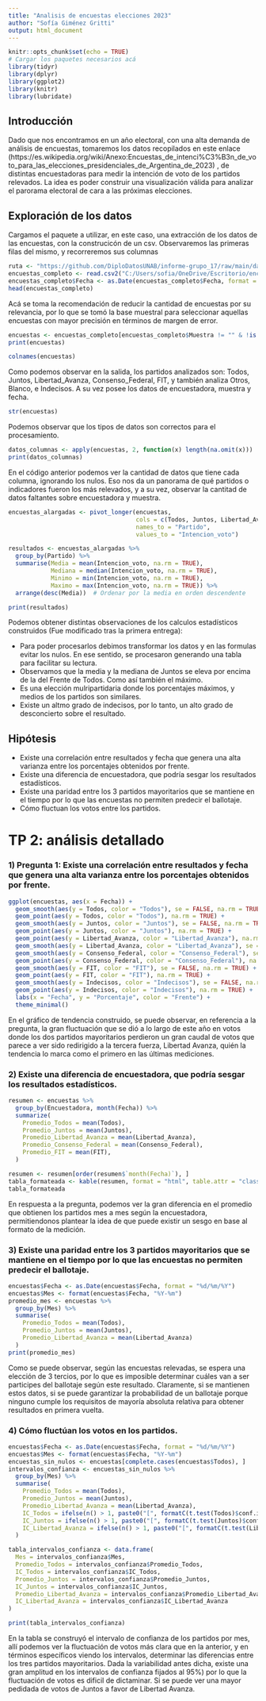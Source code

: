 ---
title: "Analisis de encuestas elecciones 2023"
author: "Sofía Giménez Gritti"
output: html_document
---


```{r setup, include=FALSE}
knitr::opts_chunk$set(echo = TRUE)
# Cargar los paquetes necesarios acá
library(tidyr)
library(dplyr)
library(ggplot2)
library(knitr)
library(lubridate)
```



## Introducción
Dado que nos encontramos en un año electoral, con una alta demanda de análisis de encuestas, tomaremos los datos recopilados en este enlace (https://es.wikipedia.org/wiki/Anexo:Encuestas_de_intenci%C3%B3n_de_voto_para_las_elecciones_presidenciales_de_Argentina_de_2023) , de distintas encuestadoras para medir la intención de voto de los partidos relevados.
La idea es poder construir una visualización válida para analizar el parorama electoral de cara a las próximas elecciones.


## Exploración de los datos
Cargamos el paquete a utilizar, en este caso, una extracción de los datos de las encuestas, con la construcicón de un csv. Observaremos las primeras filas del mismo, y recorreremos sus columnas
```{r}
ruta <- "https://github.com/DiploDatosUNAB/informe-grupo_17/raw/main/datos/encuestas_datos.csv"
encuestas_completo <- read.csv2("C:/Users/sofia/OneDrive/Escritorio/encuestas_datos.csv")
encuestas_completo$Fecha <- as.Date(encuestas_completo$Fecha, format = "%d/%m/%Y")
head(encuestas_completo)
```

Acá se toma la recomendación de reducir la cantidad de encuestas por su relevancia, por lo que se tomó la base muestral para seleccionar aquellas encuestas con mayor precisión en términos de margen de error.
```{r}
encuestas <- encuestas_completo[encuestas_completo$Muestra != "" & !is.na(as.numeric(gsub(",", ".", encuestas_completo$Muestra))) & as.numeric(gsub(",", ".", encuestas_completo$Muestra)) >= 2000, ]
print(encuestas)
```

```{r}
colnames(encuestas)
```
Como podemos observar en la salida, los partidos analizados son: Todos, Juntos, Libertad_Avanza, Consenso_Federal, FIT, y también analiza Otros, Blanco, e Indecisos. A su vez posee los datos de encuestadora, muestra y fecha.    

```{r}
str(encuestas)
```
Podemos observar que los tipos de datos son correctos para el procesamiento.

```{r}
datos_columnas <- apply(encuestas, 2, function(x) length(na.omit(x)))
print(datos_columnas)
```

En el código anterior podemos ver la cantidad de datos que tiene cada columna, ignorando los nulos. Eso nos da un panorama de qué partidos o indicadores fueron los más relevados, y a su vez, observar la cantitad de datos faltantes sobre encuestadora y muestra. 

```{r}
encuestas_alargadas <- pivot_longer(encuestas, 
                                    cols = c(Todos, Juntos, Libertad_Avanza, Consenso_Federal, FIT, Otros, Blanco, Indecisos), 
                                    names_to = "Partido", 
                                    values_to = "Intencion_voto")

resultados <- encuestas_alargadas %>%
  group_by(Partido) %>%
  summarise(Media = mean(Intencion_voto, na.rm = TRUE),
            Mediana = median(Intencion_voto, na.rm = TRUE),
            Minimo = min(Intencion_voto, na.rm = TRUE),
            Maximo = max(Intencion_voto, na.rm = TRUE)) %>%
  arrange(desc(Media))  # Ordenar por la media en orden descendente

print(resultados)


```

Podemos obtener distintas observaciones de los calculos estadísticos construidos (Fue modificado tras la primera entrega): 

- Para poder procesarlos debimos transformar los datos y en las formulas evitar los nulos. En ese sentido, se procesaron generando una tabla para facilitar su lectura.
- Observamos que la media y la mediana de Juntos se eleva por encima de la del Frente de Todos. Como así también el máximo.
- Es una elección mulripartidaria donde los porcentajes máximos, y medios de los partidos son similares. 
- Existe un altmo grado de indecisos, por lo tanto, un alto grado de desconcierto sobre el resultado.

## Hipótesis
- Existe una correlación entre resultados y fecha que genera una alta varianza entre los porcentajes obtenidos por frente.
- Existe una diferencia de encuestadora, que podría sesgar los resultados estadísticos.
- Existe una paridad entre los 3 partidos mayoritarios que se mantiene en el tiempo por lo que las encuestas no permiten predecir el ballotaje.
- Cómo fluctuan los votos entre los partidos.

# TP 2: análisis detallado
### 1) Pregunta 1: Existe una correlación entre resultados y fecha que genera una alta varianza entre los porcentajes obtenidos por frente.

```{r}
ggplot(encuestas, aes(x = Fecha)) +
  geom_smooth(aes(y = Todos, color = "Todos"), se = FALSE, na.rm = TRUE) +
  geom_point(aes(y = Todos, color = "Todos"), na.rm = TRUE) +
  geom_smooth(aes(y = Juntos, color = "Juntos"), se = FALSE, na.rm = TRUE) +
  geom_point(aes(y = Juntos, color = "Juntos"), na.rm = TRUE) +
  geom_point(aes(y = Libertad_Avanza, color = "Libertad_Avanza"), na.rm = TRUE) +
  geom_smooth(aes(y = Libertad_Avanza, color = "Libertad_Avanza"), se = FALSE, na.rm = TRUE) +
  geom_smooth(aes(y = Consenso_Federal, color = "Consenso_Federal"), se = FALSE, na.rm = TRUE) +
  geom_point(aes(y = Consenso_Federal, color = "Consenso_Federal"), na.rm = TRUE) +
  geom_smooth(aes(y = FIT, color = "FIT"), se = FALSE, na.rm = TRUE) +
  geom_point(aes(y = FIT, color = "FIT"), na.rm = TRUE) +
  geom_smooth(aes(y = Indecisos, color = "Indecisos"), se = FALSE, na.rm = TRUE) +
  geom_point(aes(y = Indecisos, color = "Indecisos"), na.rm = TRUE) +
  labs(x = "Fecha", y = "Porcentaje", color = "Frente") +
  theme_minimal()
```

En el gráfico de tendencia construido, se puede observar, en referencia a la pregunta, la gran fluctuación que se dió a lo largo de este año en votos donde los dos partidos mayoritarios perdieron un gran caudal de votos que parece a ver sido redirigido a la tercera fuerza, Libertad Avanza, quién la tendencia lo marca como el primero en las últimas mediciones.

### 2) Existe una diferencia de encuestadora, que podría sesgar los resultados estadísticos.

```{r}
resumen <- encuestas %>%
  group_by(Encuestadora, month(Fecha)) %>%
  summarize(
    Promedio_Todos = mean(Todos),
    Promedio_Juntos = mean(Juntos),
    Promedio_Libertad_Avanza = mean(Libertad_Avanza),
    Promedio_Consenso_Federal = mean(Consenso_Federal),
    Promedio_FIT = mean(FIT),
  )

resumen <- resumen[order(resumen$`month(Fecha)`), ]
tabla_formateada <- kable(resumen, format = "html", table.attr = "class='styled-table'")
tabla_formateada
```

En respuesta a la pregunta, podemos ver la gran diferencia en el promedio que obtienen los partidos mes a mes según la encuestadora, permitiendonos plantear la idea de que puede existir un sesgo en base al formato de la medición.

### 3) Existe una paridad entre los 3 partidos mayoritarios que se mantiene en el tiempo por lo que las encuestas no permiten predecir el ballotaje.

```{r}
encuestas$Fecha <- as.Date(encuestas$Fecha, format = "%d/%m/%Y")
encuestas$Mes <- format(encuestas$Fecha, "%Y-%m")
promedio_mes <- encuestas %>%
  group_by(Mes) %>%
  summarise(
    Promedio_Todos = mean(Todos),
    Promedio_Juntos = mean(Juntos),
    Promedio_Libertad_Avanza = mean(Libertad_Avanza)
  )
print(promedio_mes)
```
Como se puede observar, según las encuestas relevadas, se espera una elección de 3 tercios, por lo que es imposible determinar cuáles van a ser participes del ballotaje según este resultado. Claramente, si se mantienen estos datos, si se puede garantizar la probabilidad de un ballotaje porque ninguno cumple los requisitos de mayoría absoluta relativa para obtener resultados en primera vuelta.

### 4) Cómo fluctúan los votos en los partidos.
```{r}
encuestas$Fecha <- as.Date(encuestas$Fecha, format = "%d/%m/%Y")
encuestas$Mes <- format(encuestas$Fecha, "%Y-%m")
encuestas_sin_nulos <- encuestas[complete.cases(encuestas$Todos), ]
intervalos_confianza <- encuestas_sin_nulos %>%
  group_by(Mes) %>%
  summarise(
    Promedio_Todos = mean(Todos),
    Promedio_Juntos = mean(Juntos),
    Promedio_Libertad_Avanza = mean(Libertad_Avanza),
    IC_Todos = ifelse(n() > 1, paste0("[", formatC(t.test(Todos)$conf.int[1], format = "f", digits = 2), " - ", formatC(t.test(Todos)$conf.int[2], format = "f", digits = 2), "]"), "N/A"),
    IC_Juntos = ifelse(n() > 1, paste0("[", formatC(t.test(Juntos)$conf.int[1], format = "f", digits = 2), " - ", formatC(t.test(Juntos)$conf.int[2], format = "f", digits = 2), "]"), "N/A"),
    IC_Libertad_Avanza = ifelse(n() > 1, paste0("[", formatC(t.test(Libertad_Avanza)$conf.int[1], format = "f", digits = 2), " - ", formatC(t.test(Libertad_Avanza)$conf.int[2], format = "f", digits = 2), "]"), "N/A")
  )

tabla_intervalos_confianza <- data.frame(
  Mes = intervalos_confianza$Mes,
  Promedio_Todos = intervalos_confianza$Promedio_Todos,
  IC_Todos = intervalos_confianza$IC_Todos,
  Promedio_Juntos = intervalos_confianza$Promedio_Juntos,
  IC_Juntos = intervalos_confianza$IC_Juntos,
  Promedio_Libertad_Avanza = intervalos_confianza$Promedio_Libertad_Avanza,
  IC_Libertad_Avanza = intervalos_confianza$IC_Libertad_Avanza
)

print(tabla_intervalos_confianza)

```

En la tabla se construyó el intervalo de confianza de los partidos por mes, allí podemos ver la fluctuación de votos más clara que en la anterior, y en términos específicos viendo los intervalos, determinar las diferencias entre los tres partidos mayoritarios. 
Dada la variabilidad antes dicha, existe una gran amplitud en los intervalos de confianza fijados al 95%) por lo que la fluctuación de votos es dificil de dictaminar. Si se puede ver una mayor pedidada de votos de Juntos a favor de Libertad Avanza.
